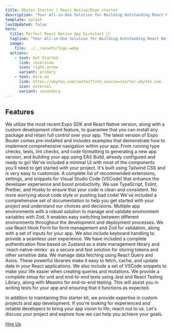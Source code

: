 ```yaml
---
title: Obytes Starter | React Native/Expo starter
description: "Your All-in-One Solution for Building Outstanding React Native/Expo Apps. From editor setup to store submission, we've got you covered!"
template: splash
lastUpdated: false
hero:
  title: Perfect React Native App Kickstart 🚀!
  tagline: "Your All-in-One Solution for Building Outstanding React Native/Expo Apps. From editor setup to store submission, we've got you covered!"
  image:
    file: ../../assets/logo.webp
  actions:
    - text: Get Started
      link: /overview
      icon: right-arrow
      variant: primary
    - text: Hire Us
      link: https://obytes.com/contact?utm_source=starter.obytes.com
      icon: external
      variant: secondary
---
```



<GithubStar />

## Features

<CardGrid stagger>
	<Card title="Latest Expo SDK + Dev Client" icon="star">
		We utilize the most recent Expo SDK and React Native version, along with a custom development client feature, to guarantee that you can install any package and retain full control over your app.
	</Card>
  <Card title="Expo Router" icon="add-document">
		The latest version of Expo Router comes pre-installed and includes examples that demonstrate how to implement comprehensive navigation within your app.
	</Card>
  <Card title="10+ GitHub workflows" icon="open-book">
    From running type checks, tests, lint checks, and code formatting to
    generating a new app version, and building your app using EAS Build, already
    configured and ready to go!
  </Card>
  <Card title="Minimal UI kit with Tailwind CSS" icon="open-book">
		We've included a minimal UI with most of the components you'll need to get started with your project. It's built using Tailwind CSS and is very easy to customize.
  </Card>
	<Card title="VSCode Setup" icon="laptop">
		A complete list of recommended extensions, settings, and snippets for Visual Studio Code (VSCode) that enhance the developer experience and boost productivity.
	</Card>
	<Card title="TS + Eslint + Prettier + Husky" icon="setting">
		We use TypeScript, Eslint, Prettier, and Husky to ensure that your code is clean and consistent. No more worrying about code style or pushing bad code!
	</Card>
	<Card title="Fully Documented" icon="open-book">
		We've included a comprehensive set of documentation to help you get started with your project and understand our choices and decisions.
	</Card>
	<Card title="Multiple environment builds support" icon="setting">
		Multiple app environments with a robust solution to manage and validate environment variables with Zod. It enables easy switching between different environments throughout the development and deployment processes.
	</Card>

<Card title="Form and Keyboard Handling" icon="open-book">
  We use React Hook Form for form management and Zod for validation, along with
  a set of inputs for your app. We also include keyboard handling to provide a
  seamless user experience.
</Card>
<Card title="Auth Flow" icon="open-book">
  We have included a complete authentication flow based on Zustand as a state
  management library and `react-native-mmkv` as a secure and fast solution for
  storing tokens and other sensitive data.
</Card>

  <Card title="React Query + Axios" icon="open-book">
		We manage data fetching using React Query and Axios. These powerful libraries make it easy to fetch, cache, and update data in your React applications. We also include a set of VSCode snippets to make your life easier when creating queries and mutations.
	</Card>
  <Card title="Unit + E2E tests" icon="document">
		We provide a complete setup for unit and end-to-end tests using Jest and React Testing Library, along with Meastro for end-to-end testing. This will assist you in writing tests for your app and ensuring that it functions as expected.
	</Card>
</CardGrid>

<Reviews />

<About title="Built with ❤️ by">

In addition to maintaining this starter kit, we provide expertise in custom projects and app development. If you're looking for experienced and reliable developers to bring your app vision to life, reach out to us. Let's discuss your project and explore how we can help you achieve your goals.

[Hire Us](https://obytes.com/contact?utm_source=starter.obytes.com)

</About>
